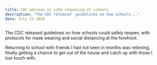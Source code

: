 ```yaml
---
title: CDC advises on safe reopening of schools
description: "The CDC released  guidelines on how schools..."
date: July 23 2020
---
```


The CDC released guidelines on how schools could safely reopen, with protocols for mask wearing and social distancing at the forefront.

Returning to school with friends I had not seen in months was relieving, finally getting a chance to get out of the house and catch up with those I lost touch with.
